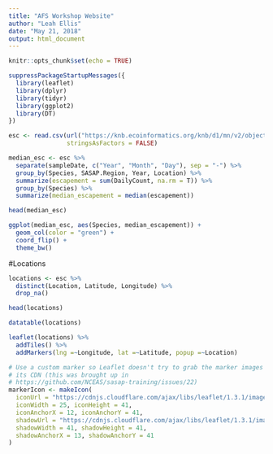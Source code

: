```yaml
---
title: "AFS Workshop Website"
author: "Leah Ellis"
date: "May 21, 2018"
output: html_document
---
```


```r
knitr::opts_chunk$set(echo = TRUE)
```

```r
suppressPackageStartupMessages({
  library(leaflet)
  library(dplyr)
  library(tidyr)
  library(ggplot2)
  library(DT)
})
```

```r
esc <- read.csv(url("https://knb.ecoinformatics.org/knb/d1/mn/v2/object/knb.92020.1", method = "libcurl"), 
                stringsAsFactors = FALSE)
```

```r
median_esc <- esc %>% 
  separate(sampleDate, c("Year", "Month", "Day"), sep = "-") %>% 
  group_by(Species, SASAP.Region, Year, Location) %>% 
  summarize(escapement = sum(DailyCount, na.rm = T)) %>% 
  group_by(Species) %>% 
  summarize(median_escapement = median(escapement))

head(median_esc)
```

```r
ggplot(median_esc, aes(Species, median_escapement)) +
  geom_col(color = "green") +
  coord_flip() +
  theme_bw()
```


#Locations
```r
locations <- esc %>% 
  distinct(Location, Latitude, Longitude) %>% 
  drop_na()

head(locations)

datatable(locations)
```

```r
leaflet(locations) %>% 
  addTiles() %>% 
  addMarkers(lng =~Longitude, lat =~Latitude, popup =~Location)
```

```r
# Use a custom marker so Leaflet doesn't try to grab the marker images from 
# its CDN (this was brought up in 
# https://github.com/NCEAS/sasap-training/issues/22)
markerIcon <- makeIcon(
  iconUrl = "https://cdnjs.cloudflare.com/ajax/libs/leaflet/1.3.1/images/marker-icon.png",
  iconWidth = 25, iconHeight = 41,
  iconAnchorX = 12, iconAnchorY = 41,
  shadowUrl = "https://cdnjs.cloudflare.com/ajax/libs/leaflet/1.3.1/images/marker-shadow.png",
  shadowWidth = 41, shadowHeight = 41,
  shadowAnchorX = 13, shadowAnchorY = 41
)
```